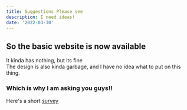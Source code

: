 ```yaml
---
title: Suggestions Please see
description: I need ideas!
date: '2022-03-30'
---
```


## So the basic website is now available

It kinda has nothing, but its fine  
The design is also kinda garbage, and I have no idea what to put on this thing.

### Which is why I am asking you guys!!

Here's a short [survey](https://3qkgp8rasa7.typeform.com/to/R0jUDQkr)
